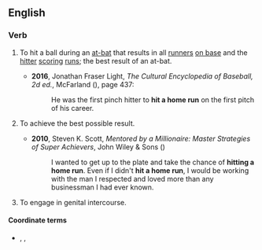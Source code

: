 ==English==

===Verb===
{{head|en|verb}}

# {{lb|en|baseball}} To hit a ball during an [[at-bat]] that results in all [[runners]] [[on base]] and the [[hitter]] [[scoring]] [[runs]]; the best result of an at-bat.
#* '''2016''', Jonathan Fraser Light, ''The Cultural Encyclopedia of Baseball, 2d ed.'', McFarland ({{ISBN|9781476617442}}), page 437:
#*: He was the first pinch hitter to '''hit a home run''' on the first pitch of his career.
# {{lb|en|figuratively}} To achieve the best possible result.
#* '''2010''', Steven K. Scott, ''Mentored by a Millionaire: Master Strategies of Super Achievers'', John Wiley & Sons ({{ISBN|9781118039953}})
#*: I wanted to get up to the plate and take the chance of '''hitting a home run'''. Even if I  didn't '''hit a home run''', I would be working with the man I respected and loved more than any businessman I had ever known.
# {{lb|en|colloquial}} To engage in genital intercourse.
#: {{rfquote-sense|en}}

====Coordinate terms====
* {{sense|to engage in genital intercourse}} {{l|en|get to first base}}, {{l|en|get to second base}}, {{l|en|get to third base}}